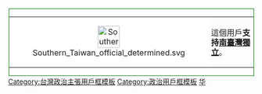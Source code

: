 <div style="float: left; border:solid green 1px; margin: 1px;">
{| cellspacing="0" style="width: 238px; background: lightgreen;"
| style="width: 30px; height: 28px; background: white; text-align: center; font-size: {{{5|{{{id-s|10}}}}}}pt; color: {{{id-fc|green}}};" | [[File:Southern Taiwan official determined.svg|45px]]
| style="font-size: {{{info-s|10}}}pt; padding: 4pt; line-height: 1.25em; color: {{{info-fc|black}}};" | 這個用戶'''支持[[臺灣獨立運動|南臺灣獨立]]'''。
|}</div>
<noinclude>
[[Category:台灣政治主張用戶框模板]]
[[Category:政治用戶框模板]]
[[Category:支持区域独立或拆分的维基人用户框模板|华]]
</noinclude>
[[Category:支持南台灣獨立的維基人| ]]